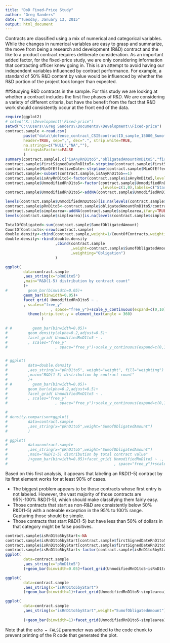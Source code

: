 ```yaml
---
title: "DoD Fixed-Price Study"
author: "Greg Sanders"
date: "Tuesday, January 13, 2015"
output: html_document
---
```


Contracts are classified using a mix of numerical and categorical variables. While the changes in numerical variables are easy to grasp and summarize, the move from being a research and development (R&D) contract and the like to a product contract requires deliberate consideration. As an important added factor, for the fixed-price study, we are only considering information that contracting officer knew going in. This is an attempt to avoid having our independent variables influenced by contract performance. For example, a standard of 50% R&D content by value would be influenced by whether the R&D portion of the project took longer than expected.

##Studying R&D contracts in the sample.
For this study we are looking at whether a contract includes the first five phases of R&D. We are considering a variety of different criteria, but have the benefit from the fact that R&D work should consistently occur at the front end of the data.

```r
require(ggplot2)
# setwd("K:\\Development\\Fixed-price")
setwd("C:\\Users\\Greg Sanders\\Documents\\Development\\Fixed-price")
contract.sample <-read.csv(
        paste("data\\defense_contract_CSIScontractID_sample_15000_SumofObligatedAmount.csv",sep=""),
        header=TRUE, sep=",", dec=".", strip.white=TRUE, 
        na.strings=c("NULL","NA",""),
        stringsAsFactors=FALSE
        )
summary(contract.sample[,c("isAnyRnD1to5","obligatedAmountRnD1to5","firstSignedDateRnD1to5")])
contract.sample$firstSignedDateRnD1to5<-strptime(contract.sample$firstSignedDateRnD1to5,"%Y-%m-%d")
contract.sample$MinOfEffectiveDate<-strptime(contract.sample$MinOfEffectiveDate,"%Y-%m-%d")
contract.sample<-subset(contract.sample,isAnyRnD1to5==1)
contract.sample$isAnyRnD1to5<-factor(contract.sample$isAnyRnD1to5,levels=c(0,1),labels=c("No R&D1-5","Any R&D1-5"))
contract.sample$UnmodifiedRnD1to5<-factor(contract.sample$UnmodifiedRnD1to5
                                          ,levels=c(1,0),labels=c("Starts R&D1-5","Other Start"))
contract.sample$UnmodifiedRnD1to5<-addNA(contract.sample$UnmodifiedRnD1to5,ifany=TRUE)

levels(contract.sample$UnmodifiedRnD1to5)[is.na(levels(contract.sample$UnmodifiedRnD1to5))] <- "Unlabeled Start"
contract.sample$pRnD1to5<-contract.sample$obligatedAmountRnD1to5/contract.sample$SumofObligatedAmount
contract.sample$simplearea<-addNA(contract.sample$simplearea,ifany=TRUE)
levels(contract.sample$simplearea)[is.na(levels(contract.sample$simplearea))] <- "Unlabeled\nor Mixed"

TotalOfObligated<-sum(contract.sample$SumofObligatedAmount)
CountOfContracts<-nrow(contract.sample)
double.density<-cbind(contract.sample,weight=1/CountOfContracts,weighting="Contract")
double.density<-rbind(double.density
                      ,cbind(contract.sample
                             ,weight=contract.sample$SumofObligatedAmount/TotalOfObligated
                             ,weighting="Obligation")
                      )

ggplot(
        data=contract.sample
        ,aes_string(x="pRnD1to5")
        ,main="R&D(1-5) distribution by contract count"
        )+
#         geom_bar(binwidth=0.05)+
        geom_bar(binwidth=0.05)+
        facet_grid( UnmodifiedRnD1to5 ~ .
        , scales="free_y"
                    , space="free_y")+scale_y_continuous(expand=c(0,10))+
          theme(strip.text.y = element_text(angle = 360)
                )
                                          
# #         geom_bar(binwidth=0.05)+
#         geom_density(alpha=0.2,adjust=0.5)+
#         facet_grid( UnmodifiedRnD1to5 ~ .
#         , scales="free_y"
#                     , space="free_y")+scale_y_continuous(expand=c(0,1))


# ggplot(
#         data=double.density
#         ,aes_string(x="pRnD1to5", weight="weight", fill="weighting")
#         ,main="R&D(1-5) distribution by contract count"
#         )+
# #         geom_bar(binwidth=0.05)+
#         geom_bar(alpha=0.2,adjust=0.5)+
#         facet_grid( UnmodifiedRnD1to5 ~ .
#         , scales="free_y"
#                     , space="free_y")+scale_y_continuous(expand=c(0,1))

# 
# density.comparison+ggplot(
#         data=contract.sample
#         ,aes_string(x="pRnD1to5",weight="SumofObligatedAmount")
#         )

# ggplot(
#         data=contract.sample
#         ,aes_string(x="pRnD1to5",weight="SumofObligatedAmount")
#         ,main="R&D(1-5) distribution by total contract value"
#         )+geom_bar(binwidth=0.05)+facet_grid( UnmodifiedRnD1to5 ~ ., scales="free_y"
#                                               , space="free_y")+scale_y_continuous(expand=c(0,5000000000))


```

Based on this first analysis, it appears that labeling an R&D(1-5) contract by its first element works for at least 90% of cases. 

* The biggest problem appears to be those contracts whose first entry is not labeled. However, the vast majority of those contracts are 95%-100% R&D(1-5), which should make classifying them fairly easy. 
* Those contracts that start as non-R&D are consistently below 50% R&D(1-5) with a noteable exception in the 95% to 100% range. Capturing those should be simple.
* Those contracts that start R&D(1-5) but have less than 50% of dollars in that category might be false positives.

```r
contract.sample$isRnD1to5byStart<-NA
contract.sample$isRnD1to5byStart[contract.sample$firstSignedDateRnD1to5<=contract.sample$MinOfEffectiveDate]<-TRUE
contract.sample$isRnD1to5byStart[contract.sample$firstSignedDateRnD1to5>contract.sample$MinOfEffectiveDate]<-FALSE
contract.sample$isRnD1to5byStart<-factor(contract.sample$isRnD1to5byStart,levels=c(TRUE,FALSE),labels=c("R&D1-5 by Eff. Date","No R&D1-5 by Eff. Date"))
ggplot(
        data=contract.sample
        ,aes_string(x="pRnD1to5")
        )+geom_bar(binwidth=0.05)+facet_grid(UnmodifiedRnD1to5~isRnD1to5byStart)
```


```r
ggplot(
        data=contract.sample
        ,aes_string(x="isRnD1to5byStart")
        )+geom_bar(binwidth=1)+facet_grid(UnmodifiedRnD1to5~simplearea)
```




```r
ggplot(
        data=contract.sample
        ,aes_string(x="isRnD1to5byStart",weight="SumofObligatedAmount")
        
        )+geom_bar(binwidth=1)+facet_grid(UnmodifiedRnD1to5~simplearea)
```


Note that the `echo = FALSE` parameter was added to the code chunk to prevent printing of the R code that generated the plot.
